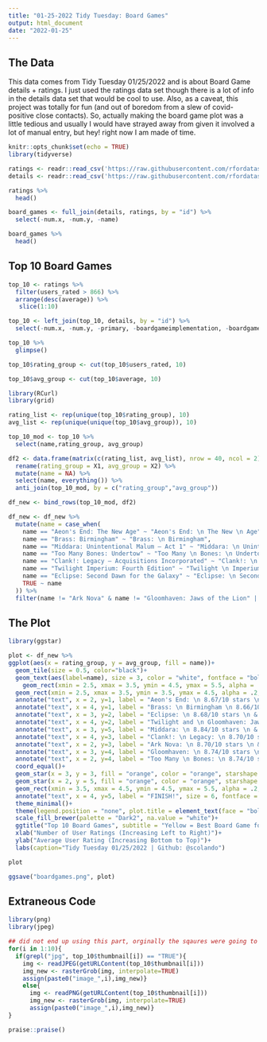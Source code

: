 ```yaml
---
title: "01-25-2022 Tidy Tuesday: Board Games"
output: html_document
date: "2022-01-25"
---
```


## The Data

This data comes from Tidy Tuesday 01/25/2022 and is about Board Game details + ratings. I just used the ratings data set though there is a lot of info in the details data set that would be cool to use. Also, as a caveat, this project was totally for fun (and out of boredom from a slew of covid-positive close contacts). So, actually making the board game plot was a little tedious and usually I would have strayed away from given it involved a lot of manual entry, but hey! right now I am made of time. 

```r
knitr::opts_chunk$set(echo = TRUE)
library(tidyverse)
```

```r
ratings <- readr::read_csv('https://raw.githubusercontent.com/rfordatascience/tidytuesday/master/data/2022/2022-01-25/ratings.csv')
details <- readr::read_csv('https://raw.githubusercontent.com/rfordatascience/tidytuesday/master/data/2022/2022-01-25/details.csv')
```
```r
ratings %>%
  head()
```

```r
board_games <- full_join(details, ratings, by = "id") %>%
  select(-num.x, -num.y, -name)
```

```r
board_games %>%
  head()
```

## Top 10 Board Games

```r
top_10 <- ratings %>%
  filter(users_rated > 866) %>%
  arrange(desc(average)) %>%
   slice(1:10)

top_10 <- left_join(top_10, details, by = "id") %>%
  select(-num.x, -num.y, -primary, -boardgameimplementation, -boardgameexpansion, -boardgamefamily)
```


```r
top_10 %>%
  glimpse()
```


```r
top_10$rating_group <- cut(top_10$users_rated, 10)

top_10$avg_group <- cut(top_10$average, 10)
```

```r
library(RCurl)
library(grid)
```

```r
rating_list <- rep(unique(top_10$rating_group), 10)
avg_list <- rep(unique(unique(top_10$avg_group)), 10)
```

```r
top_10_mod <- top_10 %>%
  select(name,rating_group, avg_group)
```

```r
df2 <- data.frame(matrix(c(rating_list, avg_list), nrow = 40, ncol = 2)) %>%
  rename(rating_group = X1, avg_group = X2) %>%
  mutate(name = NA) %>%
  select(name, everything()) %>%
  anti_join(top_10_mod, by = c("rating_group","avg_group"))
```


```r
df_new <- bind_rows(top_10_mod, df2)

df_new <- df_new %>%
  mutate(name = case_when(
    name == "Aeon's End: The New Age" ~ "Aeon's End: \n The New \n Age",
    name == "Brass: Birmingham" ~ "Brass: \n Birmingham",
    name == "Middara: Unintentional Malum – Act 1" ~ "Middara: \n Unintentional \n Malum \n – Act 1",
    name == "Too Many Bones: Undertow" ~ "Too Many \n Bones: \n Undertow",
    name == "Clank!: Legacy – Acquisitions Incorporated" ~ "Clank!: \n Legacy \n & \n Ark Nova",
    name == "Twilight Imperium: Fourth Edition" ~ "Twilight \n Imperium & \n Gloomhaven: \n Jaws of \n the Lion",
    name == "Eclipse: Second Dawn for the Galaxy" ~ "Eclipse: \n Second Dawn \n for the \n Galaxy",
    TRUE ~ name
  )) %>%
  filter(name != "Ark Nova" & name != "Gloomhaven: Jaws of the Lion" | is.na(name))
```

## The Plot

```r
library(ggstar)
```

```r
plot <- df_new %>%
ggplot(aes(x = rating_group, y = avg_group, fill = name))+
  geom_tile(size = 0.5, color="black")+
  geom_text(aes(label=name), size = 3, color = "white", fontface = "bold")+
    geom_rect(xmin = 2.5, xmax = 3.5, ymin = 4.5, ymax = 5.5, alpha = .2, fill = "lightyellow", size = .5, color = "black")+
  geom_rect(xmin = 2.5, xmax = 3.5, ymin = 3.5, ymax = 4.5, alpha = .2, fill = "lightyellow", size = .5, color = "black")+
  annotate("text", x = 2, y=1, label = "Aeon's End: \n 8.67/10 stars \n & \n 1757 reviews", size = 3)+
  annotate("text", x = 4, y=1, label = "Brass: \n Birmingham \n 8.66/10 stars \n & \n 25484 reviews", size = 3)+
  annotate("text", x = 3, y=2, label = "Eclipse: \n 8.68/10 stars \n & \n 5373 reviews", size = 3)+
  annotate("text", x = 4, y=2, label = "Twilight and \n Gloomhaven: Jaws \n 8.68/10 stars \n & \n Twilight: 16025 \n Gloomhaven: 15918 \n Reviews", size = 2)+
  annotate("text", x = 3, y=5, label = "Middara: \n 8.84/10 stars \n & \n 1581 reviews", size = 3)+
  annotate("text", x = 4, y=3, label = "Clank!: \n Legacy: \n 8.70/10 stars \n & \n 4935 reviews", size = 3)+
  annotate("text", x = 2, y=3, label = "Ark Nova: \n 8.70/10 stars \n & \n 1495 reviews", size = 3)+
  annotate("text", x = 3, y=4, label = "Gloomhaven: \n 8.74/10 stars \n & \n 47827 reviews", size = 3)+
  annotate("text", x = 2, y=4, label = "Too Many \n Bones: \n 8.74/10 stars \n & \n 2100 reviews", size = 3)+
  coord_equal()+
  geom_star(x = 3, y = 3, fill = "orange", color = "orange", starshape = 1, size = 20, alpha = .8)+
  geom_star(x = 2, y = 5, fill = "orange", color = "orange", starshape = 1, size = 20, alpha = .8)+
  geom_rect(xmin = 3.5, xmax = 4.5, ymin = 4.5, ymax = 5.5, alpha = .2, fill = "lightblue1", size = .5, color = "black")+
  annotate("text", x = 4, y=5, label = "FINISH!", size = 6, fontface = "bold", color = "blue")+
  theme_minimal()+
  theme(legend.position = "none", plot.title = element_text(face = "bold", size = 17), plot.title.position = "panel", axis.title = element_text(face = "bold"), axis.text = element_blank(), plot.background = element_rect(fill = "white"))+
  scale_fill_brewer(palette = "Dark2", na.value = "white")+
  ggtitle("Top 10 Board Games", subtitle = "Yellow = Best Board Game for Some Metric")+
  xlab("Number of User Ratings (Increasing Left to Right)")+
  ylab("Average User Rating (Increasing Bottom to Top)")+
  labs(caption="Tidy Tuesday 01/25/2022 | Github: @scolando")
```

```r
plot
```


```r
ggsave("boardgames.png", plot)
```

## Extraneous Code

```r
library(png)
library(jpeg)
```

```r
## did not end up using this part, orginally the sqaures were going to have to game thumbnails via the urls included in the details data frame, but the resolution was terrible and it involved a lot of annotation to get them in -- that said totally welcome people with more willpower and better grob skills to try this out!
for(i in 1:10){
  if(grepl("jpg", top_10$thumbnail[i]) == "TRUE"){
    img <- readJPEG(getURLContent(top_10$thumbnail[i]))
    img_new <- rasterGrob(img, interpolate=TRUE)
    assign(paste0("image_",i),img_new)}
    else{
      img <- readPNG(getURLContent(top_10$thumbnail[i]))
      img_new <- rasterGrob(img, interpolate=TRUE)
      assign(paste0("image_",i),img_new)}
}
```

```r
praise::praise()
```


